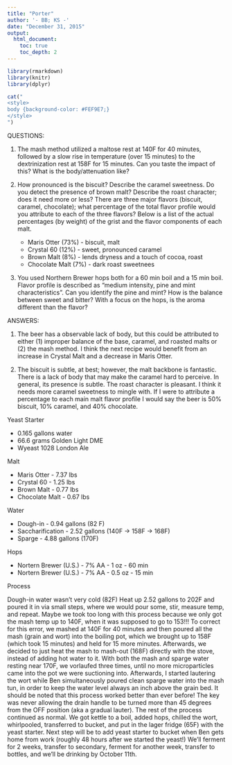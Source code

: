 ```yaml
---
title: "Porter"
author: '- BB; KS -'
date: "December 31, 2015"
output:
  html_document:
    toc: true
    toc_depth: 2
---
```


```r
library(rmarkdown)
library(knitr)
library(dplyr)
```

```r
cat("
<style>
body {background-color: #FEF9E7;}
</style>
")
```

QUESTIONS:

1. The mash method utilized a maltose rest at 140F for 40 minutes, followed by a slow rise in temperature (over 15 minutes) to the dextrinization rest at 158F for 15 minutes. Can you taste the impact of this? What is the body/attenuation like? 

2. How pronounced is the biscuit? Describe the caramel sweetness. Do you detect the presence of brown malt? Describe the roast character; does it need more or less? There are three major flavors (biscuit, caramel, chocolate); what percentage of the total flavor profile would you attribute to each of the three flavors? Below is a list of the actual percentages (by weight) of the grist and the flavor components of each malt.
    + Maris Otter (73%) - biscuit, malt
    + Crystal 60 (12%) - sweet, pronounced caramel
    + Brown Malt (8%) - lends dryness and a touch of cocoa, roast
    + Chocolate Malt (7%) - dark roast sweetnees
    
3. You used Northern Brewer hops both for a 60 min boil and a 15 min boil. Flavor profile is described as "medium intensity, pine and mint characteristics". Can you identify the pine and mint? How is the balance between sweet and bitter? With a focus on the hops, is the aroma different than the flavor? 

ANSWERS:

1. The beer has a observable lack of body, but this could be attributed to either (1) improper balance of the base, caramel, and roasted malts or (2) the mash method. I think the next recipe would benefit from an increase in Crystal Malt and a decrease in Maris Otter.

2. The biscuit is subtle, at best; however, the malt backbone is fantastic. There is a lack of body that may make the caramel hard to perceive. In general, its presence is subtle. The roast character is pleasant. I think it needs more caramel sweetness to mingle with.  If I were to attribute a percentage to each main malt flavor profile I would say the beer is 50% biscuit, 10% caramel, and 40% chocolate.


Yeast Starter

* 0.165 gallons water
* 66.6 grams Golden Light DME
* Wyeast 1028 London Ale

Malt

* Maris Otter - 7.37 lbs
* Crystal 60 - 1.25 lbs
* Brown Malt - 0.77 lbs
* Chocolate Malt - 0.67 lbs

Water

* Dough-in - 0.94 gallons (82 F)
* Saccharification - 2.52 gallons (140F -> 158F -> 168F)
* Sparge - 4.88 gallons (170F)

Hops

* Nortern Brewer (U.S.) - 7% AA - 1 oz - 60 min
* Nortern Brewer (U.S.) - 7% AA - 0.5 oz - 15 min
 

Process

Dough-in water wasn't very cold (82F) 
Heat up 2.52 gallons to 202F and poured it in via small steps, where we would pour some, stir, measure temp, and repeat. Maybe we took too long with this process because we only got the mash temp up to 140F, when it was supposed to go to 153!!!
To correct for this error, we mashed at 140F for 40 minutes and then poured all the mash (grain and wort) into the boiling pot, which we brought up to 158F (which took 15 minutes) and held for 15 more minutes. 
Afterwards, we decided to just heat the mash to mash-out (168F) directly with the stove, instead of adding hot water to it. 
With both the mash and sparge water resting near 170F, we vorlaufed three times, until no more microparticles came into the pot we were suctioning into. Afterwards, I started lautering the wort while Ben simultaneously poured clean sparge water into the mash tun, in order to keep the water level always an inch above the grain bed. It should be noted that this process worked better than ever before! The key was never allowing the drain handle to be turned more than 45 degrees from the OFF position (aka a gradual lauter). 
The rest of the process continued as normal. We got kettle to a boil, added hops, chilled the wort, whirlpooled, transferred to bucket, and put in the lager fridge (65F) with the yeast starter.
Next step will be to add yeast starter to bucket when Ben gets home from work (roughly 48 hours after we started the yeast!)
We'll ferment for 2 weeks, transfer to secondary, ferment for another week, transfer to bottles, and we'll be drinking by October 11th.
